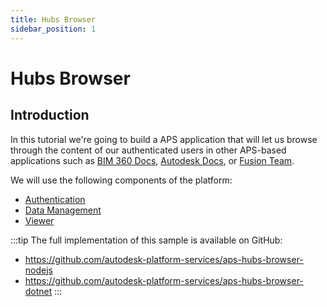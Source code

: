 ```yaml
---
title: Hubs Browser
sidebar_position: 1
---
```



# Hubs Browser

## Introduction

In this tutorial we're going to build a APS application that will let us browse through the content
of our authenticated users in other APS-based applications such as [BIM 360 Docs](https://www.autodesk.com/bim-360/construction-document-management-software/),
[Autodesk Docs](https://www.autodesk.com/products/autodesk-docs/overview), or [Fusion Team](https://www.autodesk.com/products/fusion-360/overview).

<ResponsiveVideo src={PreviewUrl} />

We will use the following components of the platform:

- [Authentication](https://aps.autodesk.com/en/docs/oauth/v2/developers_guide/overview)
- [Data Management](https://aps.autodesk.com/en/docs/data/v2/developers_guide/overview)
- [Viewer](https://aps.autodesk.com/en/docs/viewer/v7/developers_guide/overview)

:::tip
The full implementation of this sample is available on GitHub:
- https://github.com/autodesk-platform-services/aps-hubs-browser-nodejs
- https://github.com/autodesk-platform-services/aps-hubs-browser-dotnet
:::
